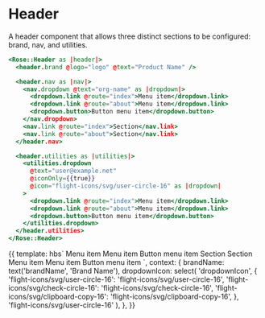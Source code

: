 
<Meta title="Rose|Header" component="Header" />

# Header

A header component that allows three distinct sections to be configured: brand, nav, and utilities.

```handlebars
<Rose::Header as |header|>
  <header.brand @logo="logo" @text="Product Name" />

  <header.nav as |nav|>
    <nav.dropdown @text="org-name" as |dropdown|>
      <dropdown.link @route="index">Menu item</dropdown.link>
      <dropdown.link @route="about">Menu item</dropdown.link>
      <dropdown.button>Button menu item</dropdown.button>
    </nav.dropdown>
    <nav.link @route="index">Section</nav.link>
    <nav.link @route="about">Section</nav.link>
  </header.nav>

  <header.utilities as |utilities|>
    <utilities.dropdown
      @text="user@example.net"
      @iconOnly={{true}}
      @icon="flight-icons/svg/user-circle-16" as |dropdown|
    >
      <dropdown.link @route="index">Menu item</dropdown.link>
      <dropdown.link @route="about">Menu item</dropdown.link>
      <dropdown.button>Button menu item</dropdown.button>
    </utilities.dropdown>
  </header.utilities>
</Rose::Header>
```

<Preview>
  <Story name="Basic">{{
    template: hbs`
    <Rose::Header as |header|>
      <header.brand @logo="logo" @text={{brandName}} />
      <header.nav as |nav|>
        <nav.dropdown @text="org-name" as |dropdown|>
          <dropdown.link @route="index">Menu item</dropdown.link>
          <dropdown.link @route="about">Menu item</dropdown.link>
          <dropdown.button>Button menu item</dropdown.button>
        </nav.dropdown>
        <nav.link @route="index">Section</nav.link>
        <nav.link @route="about">Section</nav.link>
      </header.nav>
      <header.utilities as |utilities|>
        <utilities.dropdown
          @text="user@example.net"
          @iconOnly={{true}}
          @icon={{dropdownIcon}} as |dropdown|
        >
          <dropdown.link @route="index">Menu item</dropdown.link>
          <dropdown.link @route="about">Menu item</dropdown.link>
          <dropdown.button>Button menu item</dropdown.button>
        </utilities.dropdown>
      </header.utilities>
    </Rose::Header>
    `,
    context: {
      brandName: text('brandName', 'Brand Name'),
      dropdownIcon: select(
        'dropdownIcon',
        {
          'flight-icons/svg/user-circle-16': 'flight-icons/svg/user-circle-16',
          'flight-icons/svg/check-circle-16': 'flight-icons/svg/check-circle-16',
          'flight-icons/svg/clipboard-copy-16': 'flight-icons/svg/clipboard-copy-16',
        },
        'flight-icons/svg/user-circle-16'
      ),
    },
  }}</Story>
</Preview>
